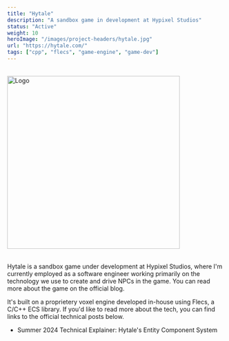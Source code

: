 ```yaml
---
title: "Hytale"
description: "A sandbox game in development at Hypixel Studios"
status: "Active"
weight: 10
heroImage: "/images/project-headers/hytale.jpg"
url: "https://hytale.com/"
tags: ["cpp", "flecs", "game-engine", "game-dev"]
---
```


<div style="margin: 2rem 0;">
    <Image src={logoImage} alt="Logo" caption="" width="400px" />
</div>

Hytale is a sandbox game under development at <ExternalLink url="https://hypixelstudios.com/">Hypixel Studios</ExternalLink>, where I'm currently employed as a software engineer working primarily on the technology we use to create and drive NPCs in the game. You can read more about the game on the <ExternalLink url="https://hytale.com/news">official blog</ExternalLink>.

It's built on a proprietery voxel engine developed in-house using <ExternalLink url="https://www.flecs.dev/flecs/">Flecs</ExternalLink>, a C/C++ ECS library. If you'd like to read more about the tech, you can find links to the official technical posts below.

* <ExternalLink url="https://hytale.com/news/2024/6/summer-2024-technical-explainer-hytale-s-entity-component-system-oPwpCAMdI">Summer 2024 Technical Explainer: Hytale's Entity Component System</ExternalLink>
